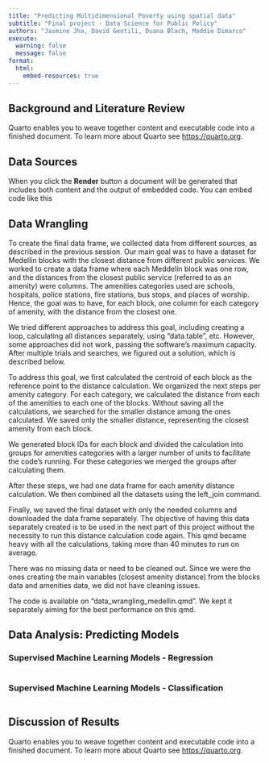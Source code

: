 ```yaml
---
title: "Predicting Multidimensional Poverty using spatial data"
subtitle: "Final project - Data Science for Public Policy"
authors: "Jasmine Jha, David Gentili, Duana Blach, Maddie Dimarco"
execute:
  warning: false
  message: false
format:
  html:
    embed-resources: true
---
```


## Background and Literature Review

Quarto enables you to weave together content and executable code into a finished document. To learn more about Quarto see <https://quarto.org>.

## Data Sources

When you click the **Render** button a document will be generated that includes both content and the output of embedded code. You can embed code like this

## Data Wrangling
To create the final data frame, we collected data from different sources, as described in the previous session. Our main goal was to have a dataset for Medellín blocks with the closest distance from different public services. We worked to create a data frame where each Meddelín block was one row, and the distances from the closest public service (referred to as an amenity) were columns. The amenities categories used are schools, hospitals, police stations, fire stations, bus stops, and places of worship.  Hence, the goal was to have, for each block, one column for each category of amenity, with the distance from the closest one. 

We tried different approaches to address this goal, including creating a loop, calculating all distances separately, using "data.table", etc. However, some approaches did not work, passing the software's maximum capacity. After multiple trials and searches, we figured out a solution, which is described below. 

To address this goal, we first calculated the centroid of each block as the reference point to the distance calculation. We organized the next steps per amenity category. For each category, we calculated the distance from each of the amenities to each one of the blocks. Without saving all the calculations, we searched for the smaller distance among the ones calculated. We saved only the smaller distance, representing the closest amenity from each block. 

We generated block IDs for each block and divided the calculation into groups for amenities categories with a larger number of units to facilitate the code's running. For these categories we merged the groups after calculating them. 

After these steps, we had one data frame for each amenity distance calculation. We then combined all the datasets using the left_join command. 

Finally, we saved the final dataset with only the needed columns and downloaded the data frame separately. The objective of having this data separately created is to be used in the next part of this project without the necessity to run this distance calculation code again. This qmd became heavy with all the calculations, taking more than 40 minutes to run on average.

There was no missing data or need to be cleaned out. Since we were the ones creating the main variables (closest amenity distance) from the blocks data and amenities data, we did not have cleaning issues. 

The code is available on "data_wrangling_medellin.qmd". We kept it separately aiming for the best performance on this qmd. 

## Data Analysis: Predicting Models

### Supervised Machine Learning Models - Regression


```r

```

### Supervised Machine Learning Models - Classification

```r

```

## Discussion of Results

Quarto enables you to weave together content and executable code into a finished document. To learn more about Quarto see <https://quarto.org>.
